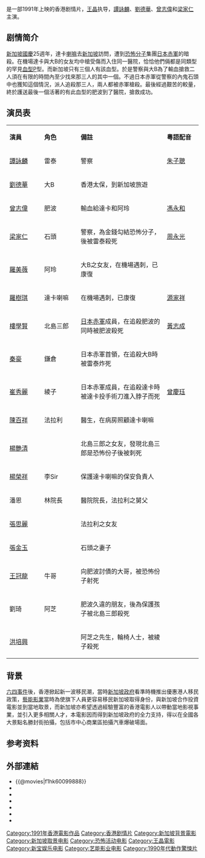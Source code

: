 {{Infobox Film
| name = 驚天12小時
| original_name = ''{{lang|en|The Last Blood}}''
| image = The Last Blood.jpg
| caption =
| director = [[王晶_(導演)|王晶]]
| producer = [[曾志偉|曾志偉]]、[[張國忠|張國忠]]
| producer_2 = 莊麗真、姚潤珠、梁麗儀
| writer   = 王晶
| starring = [[譚詠麟|譚詠麟]]<br />[[劉德華|劉德華]]<br />曾志偉<br />[[梁家仁|梁家仁]]
| music = [[劉以達|劉以達]]<br />[[雷有暉|雷有暉]]<br />[[朱翰慱|朱翰慱]] 
| cinematography = [[馬楚成|馬楚成]]、[[蔡華聲|蔡華聲]]
| editing = [[蔣國權|蔣國權]] 
| production_company = [[藝能影業有限公司|藝能影業有限公司]]
| distributor = 新寶影片發行有限公司
| released = {{TWN}}：{{start date|1990|12|29}}<br>{{BHKG}}：{{start date|1991|3|14}}<br>{{UK}}：{{start date|1991||}}
| runtime = 94 分钟
| country = {{英屬香港電影}}
| language = 粵語
| gross   = [[HK$|HK$]] 13,984,574.00<ref>{{Cite web|title=驚天12小時 (1991)|url=http://hkmdb.com/db/movies/view.mhtml?id=7478&display_set=big5|accessdate=2020-04-15|work=hkmdb.com|archive-date=2017-10-13|archive-url=https://web.archive.org/web/20171013005542/http://hkmdb.com/db/movies/view.mhtml?id=7478&display_set=big5|dead-url=no}}</ref> 
| preceded_by    = 
| followed_by    = 
| amg_id = |
| imdb_id    = tt0099888
}}

{{engname|《驚天12小時》|''The Last Blood''}}是一部1991年上映的香港剧情片，[[王晶|王晶]]执导，[[譚詠麟|譚詠麟]]、[[劉德華|劉德華]]、[[曾志偉|曾志偉]]和[[梁家仁|梁家仁]]主演。

== 剧情简介 ==
[[新加坡國慶日|新加坡國慶]]25週年，達卡[[喇嘛|喇嘛]]去[[新加坡|新加坡]]訪問，遭到[[恐怖分子|恐怖分子]]集團[[日本赤軍|日本赤軍]]的暗殺。在機場達卡與大B的女友均中槍受傷而入住同一醫院，恰恰他們倆都是同類型的罕見[[血型|血型]]P型。而新加坡只有三個人有該血型。於是警察與大B為了輸血搶救二人須在有限的時間內至少找來那三人的其中一個。不過日本赤軍從警察的內鬼石頭中也獲知這個情況，派人追殺那三人，兩人都被赤軍槍殺。最後經過艱苦的較量，終於護送最後一個活著的有此血型的肥波到了醫院，搶救成功。

== 演员表 ==
{|class="wikitable" width="53%"
|- style="background:cornflowerblue; color:white" align=center
|style="width:1%"|'''演員'''||style="width:1%"|'''角色'''||style="width:3%"|'''備註'''||style="width:1%"|'''粵語配音'''
|-
|[[譚詠麟|譚詠麟]] 
|雷泰
|警察
|[[朱子聰|朱子聰]]
|-
|[[劉德華|劉德華]] 
|大B
|香港太保，到新加坡旅遊
|
|-
|[[曾志偉|曾志偉]] 
|肥波
|輸血給達卡和阿玲
| [[馮永和|馮永和]]
|-
|[[梁家仁|梁家仁]] 
|石頭
|警察，為金錢勾結恐怖分子，後被雷泰殺死
|[[周永光|周永光]]
|-
|[[羅美薇|羅美薇]] 
|阿玲
|大B之女友，在機場遇刺，已康復
|
|-
|[[羅樹琪|羅樹琪]] 
|達卡喇嘛
|在機場遇刺，已康復
|[[源家祥|源家祥]]
|-
|[[樓學賢|樓學賢]] 
|北島三郎
|[[日本赤軍|日本赤軍]]成員，在追殺肥波的同時被肥波殺死
|[[黃志成|黃志成]]
|-
|[[秦豪|秦豪]]  
|鎌倉
|日本赤軍首領，在追殺大B時被雷泰炸死
|
|-
|[[崔秀麗|崔秀麗]] 
|綾子
|日本赤軍成員，在追殺達卡時被達卡投手術刀進入脖子而死
|[[曾慶珏|曾慶珏]]
|-
|[[陳百祥|陳百祥]]
|法拉利
|醫生，在病房照顧達卡喇嘛
|
|-
|[[楊艷清|楊艷清]]
|
|北島三郎之女友，發現北島三郎是恐怖份子後被刺死
|
|-
|[[楊榮祥|楊榮祥]]
|李Sir
|保護達卡喇嘛的保安負責人
|
|-
|潘恩
|林院長
|醫院院長，法拉利之舅父
|
|-
|[[張思麗|張思麗]]
|
|法拉利之女友
|
|-
|[[張金玉|張金玉]]
|
|石頭之妻子
|
|-
|[[王冠龍|王冠龍]]
|牛哥
|向肥波討債的大哥，被恐怖份子射死
|
|-
|劉琦
|阿芝
|肥波久違的朋友，後為保護孩子被北島三郎殺死
|
|-
|[[洪培興|洪培興]]
|
|阿芝之先生，輪椅人士，被綾子殺死
|
|}

== 背景 ==
[[六四事件|六四事件]]後，香港掀起新一波移民潮，當時[[新加坡政府|新加坡政府]]看準時機推出優惠港人移民政策，[[藝能影業|藝能影業]]當時為使旗下人員更容易移民新加坡取得身份，與新加坡合作投資電影並到當地取景，而新加坡亦希望透過經驗豐富的香港電影人以帶動當地影視事業，並引入更多相關人才，本電影因而得到新加坡政府的全力支持，得以在全國各大景點名勝封街拍攝，包括市中心商業區拍攝汽車爆破場面。

== 参考资料 ==
{{reflist}}

== 外部連結 ==
*{{@movies|f1hk60099888}}
*{{douban}}
*{{Mtime|15869}}
*{{Amg movie|143788}}
*{{rotten-tomatoes|last_blood}}
*{{hkmdb title|7478}}
*{{imdb title|0099888}}

{{王晶}}
{{DEFAULTSORT:jing tian}}
[[Category:1991年香港電影作品|Category:1991年香港電影作品]]
[[Category:香港剧情片|Category:香港剧情片]]
[[Category:新加坡背景電影|Category:新加坡背景電影]]
[[Category:新加坡取景电影|Category:新加坡取景电影]]
[[Category:恐怖活动电影|Category:恐怖活动电影]]
[[Category:王晶電影|Category:王晶電影]]
[[Category:新宝娱乐电影|Category:新宝娱乐电影]]
[[Category:艺能影业电影|Category:艺能影业电影]]
[[Category:1990年代動作驚悚片|Category:1990年代動作驚悚片]]